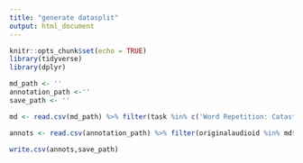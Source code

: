 ```yaml
---
title: "generate datasplit"
output: html_document
---
```


```r
knitr::opts_chunk$set(echo = TRUE)
library(tidyverse)
library(dplyr)
```

```r

md_path <- ''
annotation_path <-''
save_path <- ''

md <- read.csv(md_path) %>% filter(task %in% c('Word Repetition: Catastrophe','Word Repetition: Catastrophe Slow', 'Word Repetition: Catastrophe Fast')) %>% select(originalaudioid, record)

annots <- read.csv(annotation_path) %>% filter(originalaudioid %in% md$originalaudioid) %>% select(originalaudioid, feature, score) %>% filter(score!=-1, score!=6) %>% group_by(originalaudioid, feature) %>% summarize(score=max(score)) %>% ungroup()%>% pivot_wider(names_from=feature, values_from=score) %>% merge(md, by="originalaudioid", type='left')

write.csv(annots,save_path)
 
```